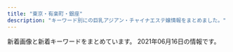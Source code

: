 ```yaml
---
title: "東京・有楽町・銀座"
description: "キーワード別にの巨乳アジアン・チャイナエステ嬢情報をまとめました。"
---
```


新着画像と新着キーワードをまとめています。
2021年06月16日の情報です。

<DmmAffiliateIns />
<KeywordTable
  shops={
    [
    {
        "keywords": {
            "C": 7,
            "E": 1,
            "87": 4,
            "84": 5,
            "86": 7,
            "D": 10,
            "88": 1,
            "82": 1
        },
        "url": "http://prime-relax.work/",
        "station": "\u99ac\u55b0\u753a\u99c51\u756a\u51fa\u53e3",
        "name": "PRIME\u30fb\u30d7\u30e9\u30a4\u30e0",
        "img_links": [
            "http://prime-relax.work/img/st9.jpg",
            "http://prime-relax.work/img/IMG_1709.jpg",
            "http://prime-relax.work/img/bottom-.png",
            "http://prime-relax.work/img/sta13.jpg",
            "http://prime-relax.work/img/sta9.jpg",
            "http://prime-relax.work/sp/img/t-a.jpg",
            "http://prime-relax.work/sp/img/p-8.jpg",
            "http://prime-relax.work/sp/img/pc.jpg",
            "http://prime-relax.work/img/st4.jpg",
            "http://prime-relax.work/img/IMG_1667.jpg",
            "http://prime-relax.work/img/sta14.jpg",
            "http://prime-relax.work/sp/img/pic.jpg",
            "http://prime-relax.work/img/sta8.jpg",
            "http://prime-relax.work/sp/img/info.jpg",
            "http://prime-relax.work/sp/img/sys.jpg",
            "http://prime-relax.work/img/head.jpg",
            "http://prime-relax.work/img/body-.jpg",
            "http://prime-relax.work/img/link10033.jpg",
            "http://prime-relax.work/sp/img/tel.jpg",
            "http://prime-relax.work/img/st5.jpg",
            "http://prime-relax.work/img/st04.jpg",
            "http://prime-relax.work/sp/img/cam.jpg",
            "http://prime-relax.work/sp/img/t-r.jpg",
            "http://prime-relax.work/img/sta11.jpg",
            "http://prime-relax.work/sp/img/botton.jpg",
            "http://prime-relax.work/sp/img/tit.jpg",
            "http://prime-relax.work/sp/img/sta14.jpg",
            "http://prime-relax.work/sp/img/t-t.jpg",
            "http://prime-relax.work/sp/img/sta13.jpg",
            "http://prime-relax.work/sp/img/sta11.jpg",
            "http://prime-relax.work/sp/img/add2.jpg",
            "http://prime-relax.work/sp/img/sta4.jpg",
            "http://prime-relax.work/sp/img/sta8.jpg",
            "http://prime-relax.work/img/IMG_1675.jpg",
            "http://prime-relax.work/img/st14.jpg",
            "http://prime-relax.work/sp/img/p-9.jpg",
            "http://prime-relax.work/img/bottom.png",
            "http://prime-relax.work/img/sta12.jpg",
            "http://prime-relax.work/sp/img/t-o.jpg",
            "http://prime-relax.work/sp/img/add3.jpg",
            "http://prime-relax.work/sp/img/t-s.jpg",
            "http://prime-relax.work/img/sta7.jpg",
            "http://prime-relax.work/img/st8.jpg",
            "http://prime-relax.work/sp/img/p-7.jpg",
            "http://prime-relax.work/sp/img/time.jpg",
            "http://prime-relax.work/sp/img/add.jpg",
            "http://prime-relax.work/img/st013.jpg",
            "http://prime-relax.work/img/st07.jpg",
            "http://prime-relax.work/img/st11.jpg",
            "http://prime-relax.work/img/st13.jpg",
            "http://prime-relax.work/img/mo.png",
            "http://prime-relax.work/img/st7.jpg",
            "http://prime-relax.work/sp/img/sta7.jpg",
            "http://prime-relax.work/img/link20067.jpg",
            "http://prime-relax.work/img/sys.jpg",
            "http://prime-relax.work/sp/img/sta12.jpg",
            "http://prime-relax.work/img/eve.jpg",
            "http://prime-relax.work/img/link-.jpg",
            "http://prime-relax.work/img/st08.jpg",
            "http://prime-relax.work/img/IMG_1699.jpg",
            "http://prime-relax.work/img/link300100.jpg",
            "http://prime-relax.work/img/sta5.jpg",
            "http://prime-relax.work/sp/img/sta9.jpg",
            "http://prime-relax.work/sp/img/sta5.jpg",
            "http://prime-relax.work/img/st12.jpg",
            "http://prime-relax.work/img/st014.jpg",
            "http://prime-relax.work/img/sta4.jpg"
        ]
    },
    {
        "img_links": [
            "http://sweet-massage.work/img/st3.jpg",
            "http://sweet-massage.work/img/mobile-1.png",
            "http://sweet-massage.work/sp/img/tel.jpg",
            "http://sweet-massage.work/img/sta1.jpg",
            "http://sweet-massage.work/img/s8.jpg",
            "http://sweet-massage.work/sp/img/botton.jpg",
            "http://sweet-massage.work/img/st4.jpg",
            "http://sweet-massage.work/img/s3.jpg",
            "http://sweet-massage.work/sp/img/t-r.jpg",
            "http://sweet-massage.work/img/s2.jpg",
            "http://sweet-massage.work/sp/img/t-o.jpg",
            "http://sweet-massage.work/sp/img/st04.jpg",
            "http://sweet-massage.work/img/sta4.jpg",
            "http://sweet-massage.work/sp/img/add2.jpg",
            "http://sweet-massage.work/sp/img/pic.jpg",
            "http://sweet-massage.work/img/st02.jpg",
            "http://sweet-massage.work/sp/img/st5.jpg",
            "http://sweet-massage.work/sp/img/tit.jpg",
            "http://sweet-massage.work/sp/img/t-s.jpg",
            "http://sweet-massage.work/sp/img/st4.jpg",
            "http://sweet-massage.work/sp/img/st2.jpg",
            "http://sweet-massage.work/img/st2.jpg",
            "http://sweet-massage.work/sp/img/add.jpg",
            "http://sweet-massage.work/img/s5.jpg",
            "http://sweet-massage.work/sp/img/s4.jpg",
            "http://sweet-massage.work/img/sta8.jpg",
            "http://sweet-massage.work/sp/img/st08.jpg",
            "http://sweet-massage.work/img/st05.jpg",
            "http://sweet-massage.work/sp/img/time.jpg",
            "http://sweet-massage.work/img/m1.png",
            "http://sweet-massage.work/sp/img/info.jpg",
            "http://sweet-massage.work/sp/img/st005.jpg",
            "http://sweet-massage.work/img/st01.jpg",
            "http://sweet-massage.work/img/st08.jpg",
            "http://sweet-massage.work/sp/img/st03.jpg",
            "http://sweet-massage.work/sp/img/st02.jpg",
            "http://sweet-massage.work/sp/img/st1.jpg",
            "http://sweet-massage.work/img/st1.jpg",
            "http://sweet-massage.work/img/sta2.jpg",
            "http://sweet-massage.work/img/sta3.jpg",
            "http://sweet-massage.work/img/st8.jpg",
            "http://sweet-massage.work/sp/img/sys.jpg",
            "http://sweet-massage.work/sp/img/t-a.jpg",
            "http://sweet-massage.work/img/st005.jpg",
            "http://sweet-massage.work/sp/img/pc.jpg",
            "http://sweet-massage.work/img/st03.jpg",
            "http://sweet-massage.work/img/s1.jpg",
            "http://sweet-massage.work/img/st04.jpg",
            "http://sweet-massage.work/img/sta5.jpg",
            "http://sweet-massage.work/sp/img/s5.jpg",
            "http://sweet-massage.work/sp/img/st8.jpg",
            "http://sweet-massage.work/sp/img/s8.jpg",
            "http://sweet-massage.work/img/s4.jpg",
            "http://sweet-massage.work/sp/img/t-t.jpg",
            "http://sweet-massage.work/img/foot-body.jpg",
            "http://sweet-massage.work/sp/img/s3.jpg",
            "http://sweet-massage.work/sp/img/st3.jpg",
            "http://sweet-massage.work/sp/img/st01.jpg",
            "http://sweet-massage.work/img/st5.jpg",
            "http://sweet-massage.work/sp/img/st05.jpg"
        ],
        "url": "http://sweet-massage.work/",
        "keywords": {
            "85": 6,
            "88": 3,
            "E": 6,
            "C": 6,
            "86": 6,
            "89": 3,
            "D": 6
        },
        "name": "Sweet",
        "station": "\u8305\u5834\u753a\u99c53\u756a\u51fa\u53e3"
    },
    {
        "name": "\u60a0",
        "img_links": [
            "http://koikst.xyz/_src/20886229/_dsf0778_pp.jpg",
            "http://sunflower.jp.net/3.jpg",
            "http://koikst.xyz/_src/20886092/therapist-ito.jpg",
            "http://koikst.xyz/_src/20886303/07958eda583eff2b24876adf03c0a434.jpg",
            "http://koikst.xyz/_src/20886233/906ab10dd05fdcaee1fa99bd6e5779ea.jpg",
            "http://koikst.xyz/_src/20886235/t02200330_0640096013249885015.jpg",
            "http://koikst.xyz/_src/20885836/sign.jpg",
            "http://koikst.xyz/_src/20886148/therapist-ito.jpg",
            "http://koikst.xyz/_src/20886305/therapist-ito.jpg",
            "http://koikst.xyz/_src/20885828/up.png",
            "http://koikst.xyz/_src/20886009/img_2917.jpg",
            "http://koikst.xyz/_src/20886283/img20170527114635169213.png",
            "http://koikst.xyz/_src/20886310/wechatimg405.jpg",
            "http://koikst.xyz/_src/20886300/media-20170919.jpg",
            "http://koikst.xyz/_src/20886287/9c88380aa0315ec9292225a3223d62d9.jpg",
            "http://koikst.xyz/_src/20886060/index_33.png",
            "http://koikst.xyz/_src/20886111/_dsf0778_pp.jpg",
            "http://koikst.xyz/_src/51067433/wechatimg726.jpg",
            "http://koikst.xyz/_src/51067437/wechatimg724.jpg",
            "http://sunflower.jp.net/6.jpg",
            "http://koikst.xyz/_src/20886222/up.png",
            "http://koikst.xyz/_src/20885809/www.cman.png",
            "http://koikst.xyz/_src/20886062/index_35.png",
            "http://sunflower.jp.net/1.jpg",
            "http://koikst.xyz/_src/20886122/up.png",
            "http://koikst.xyz/_src/20886058/sign.png",
            "http://koikst.xyz/_src/20886008/_k3_6019.jpg",
            "http://koikst.xyz/_src/20886308/t02200330_0640096013249885015.jpg",
            "http://koikst.xyz/_src/20886211/07958eda583eff2b24876adf03c0a434.jpg",
            "http://koikst.xyz/_src/20885845/up.png",
            "http://koikst.xyz/_src/51067440/wechatimg723.jpg",
            "http://koikst.xyz/_src/20885997/up.png",
            "http://sunflower.jp.net/2.jpg",
            "http://koikst.xyz/_src/20886006/wechatimg36.jpg",
            "http://koikst.xyz/_src/20886061/index_34.png",
            "http://koikst.xyz/_src/21089124/img20180325193504865361.png",
            "http://koikst.xyz/_src/20886010/img_3017.jpg",
            "http://koikst.xyz/_src/20886064/index_37.png",
            "http://koikst.xyz/_src/20886059/sign.png",
            "http://koikst.xyz/_src/20886103/up.png",
            "http://koikst.xyz/_src/20886231/_dsf0770_pp.jpg",
            "http://sunflower.jp.net/5.jpg",
            "http://koikst.xyz/_src/51067435/wechatimg725.jpg",
            "http://koikst.xyz/_src/20886065/index_38.png",
            "http://koikst.xyz/_src/20886035/up.png",
            "http://koikst.xyz/_src/20885811/up.png",
            "http://koikst.xyz/_src/20886019/up.png",
            "http://koikst.xyz/_src/20991736/t02200330_0640096013249885015.jpg",
            "http://koikst.xyz/_src/20886066/slider2.png",
            "http://koikst.xyz/_src/20886007/_k3_6020.jpg",
            "http://koikst.xyz/_src/20886063/index_36.png",
            "http://koikst.xyz/_src/20886005/wechatimg35.jpg"
        ],
        "url": "http://koikst.xyz/",
        "keywords": {
            "89": 3,
            "E": 3,
            "85": 2,
            "C": 2
        },
        "station": "JR\u6771\u4eac\u99c5\u516b\u91cd\u6d32\u53e3"
    },
    {
        "url": "http://xn--vckg5a5c7c8c1czd.in.net/",
        "station": "\u65b0\u5bcc\u753a\u99c5",
        "keywords": {
            "E": 4,
            "D": 20,
            "86": 24
        },
        "img_links": [
            "http://xn--vckg5a5c7c8c1czd.in.net/images/staff_images/top_small_17.jpg",
            "http://xn--vckg5a5c7c8c1czd.in.net/images/an_1_06.jpg",
            "http://xn--vckg5a5c7c8c1czd.in.net/images/slider/slide1s.jpg",
            "http://xn--vckg5a5c7c8c1czd.in.net/images/staff_images/cg16.jpg",
            "http://xn--vckg5a5c7c8c1czd.in.net/images/an_2_05.jpg",
            "http://xn--vckg5a5c7c8c1czd.in.net/images/slider/slide3s.jpg",
            "http://xn--vckg5a5c7c8c1czd.in.net/images/staff_images/top_small_14.jpg",
            "http://xn--vckg5a5c7c8c1czd.in.net/images/staff_images/top_small_2.jpg",
            "http://xn--vckg5a5c7c8c1czd.in.net/images/staff_images/cg1.jpg",
            "http://xn--vckg5a5c7c8c1czd.in.net/images/an_2_04.jpg",
            "http://xn--vckg5a5c7c8c1czd.in.net/images/an_1_02.jpg",
            "http://xn--vckg5a5c7c8c1czd.in.net/images/slider/slide2s.jpg",
            "http://xn--vckg5a5c7c8c1czd.in.net/images/staff_images/cg5.jpg",
            "http://xn--vckg5a5c7c8c1czd.in.net/images/no.png",
            "http://xn--vckg5a5c7c8c1czd.in.net/images/staff_images/cg17.jpg",
            "http://xn--vckg5a5c7c8c1czd.in.net/images/staff_images/top_small_16.jpg",
            "http://xn--vckg5a5c7c8c1czd.in.net/images/staff_images/top_small_1.jpg",
            "http://xn--vckg5a5c7c8c1czd.in.net/images/index_01.jpg",
            "http://xn--vckg5a5c7c8c1czd.in.net/images/an_2_03.jpg",
            "http://xn--vckg5a5c7c8c1czd.in.net/images/an_2_06.jpg",
            "http://xn--vckg5a5c7c8c1czd.in.net/images/staff_images/top_small_5.jpg",
            "http://xn--vckg5a5c7c8c1czd.in.net/images/QRcode.jpg",
            "http://xn--vckg5a5c7c8c1czd.in.net/images/an_1_04.jpg",
            "http://xn--vckg5a5c7c8c1czd.in.net/images/slider/slide3.jpg",
            "http://xn--vckg5a5c7c8c1czd.in.net/images/an_1_03.jpg",
            "http://xn--vckg5a5c7c8c1czd.in.net/images/slider/slide1.jpg",
            "http://xn--vckg5a5c7c8c1czd.in.net/images/staff_images/cg2.jpg",
            "http://xn--vckg5a5c7c8c1czd.in.net/images/an_1_07.jpg",
            "http://xn--vckg5a5c7c8c1czd.in.net/images/staff_images/cg14.jpg",
            "http://xn--vckg5a5c7c8c1czd.in.net/images/an_2_07.jpg",
            "http://xn--vckg5a5c7c8c1czd.in.net/images/an_2_02.jpg",
            "http://xn--vckg5a5c7c8c1czd.in.net/images/slider/slide2.jpg"
        ],
        "name": "\u7652\u3057\u306e\u6d77"
    },
    {
        "url": "http://www.hitomebore.esjp.info/",
        "img_links": [
            "http://www.hitomebore.esjp.info/files/016.jpg",
            "http://www.hitomebore.esjp.info/files/014.jpg",
            "http://www.hitomebore.esjp.info/files/009.jpg",
            "http://www.hitomebore.esjp.info/images/m3.jpg",
            "http://www.hitomebore.esjp.info/files/007.jpg",
            "http://www.hitomebore.esjp.info/files/002.jpg",
            "http://www.hitomebore.esjp.info/images/m4.jpg",
            "http://www.hitomebore.esjp.info/images/m2.jpg",
            "http://www.hitomebore.esjp.info/images/mainImg2.jpg",
            "http://www.hitomebore.esjp.info/files/011.jpg",
            "http://www.hitomebore.esjp.info/files/012.jpg",
            "http://www.hitomebore.esjp.info/files/015.jpg",
            "http://www.hitomebore.esjp.info/files/013.jpg",
            "http://www.hitomebore.esjp.info/files/008.jpg",
            "http://www.hitomebore.esjp.info/images/m1.jpg",
            "http://www.hitomebore.esjp.info/images/btn2.png",
            "http://www.hitomebore.esjp.info/images/mainImg_sub.jpg",
            "http://www.hitomebore.esjp.info/files/010.jpg"
        ],
        "keywords": {
            "D": 27,
            "85": 6,
            "87": 6,
            "C": 6,
            "88": 3,
            "86": 18
        },
        "station": "\u65b0\u5bcc\u753a\u99c53\u756a\u51fa\u53e3",
        "name": "\u3072\u3068\u3081\u307c\u308c"
    },
    {
        "url": "http://esthe-aroma.com/",
        "name": "Miss.9\uff5e\u30df\u30b9.\u30ad\u30e5\u30a6\uff5e",
        "keywords": {
            "D": 10,
            "C": 2,
            "86": 13,
            "E": 1
        },
        "img_links": [
            "http://esthe-aroma.com/images/cg07.jpg",
            "http://esthe-aroma.com/images/cg06.jpg",
            "http://esthe-aroma.com/images/cg08.jpg",
            "http://esthe-aroma.com/images/cg10.jpg",
            "http://esthe-aroma.com/images/end-info.png",
            "http://esthe-aroma.com/images/cg13.jpg",
            "http://esthe-aroma.com/images/icon_tel.png",
            "http://esthe-aroma.com/images/qrc.jpg",
            "http://esthe-aroma.com/images/mainImg_sub.jpg",
            "http://esthe-aroma.com/images/cg04.jpg",
            "http://esthe-aroma.com/images/cg09.jpg",
            "http://esthe-aroma.com/images/cg05.jpg",
            "http://esthe-aroma.com/images/icon_staff.png",
            "http://esthe-aroma.com/images/photo03.jpg",
            "http://esthe-aroma.com/images/cg02.jpg",
            "http://esthe-aroma.com/images/photo01.jpg",
            "http://esthe-aroma.com/images/cg12.jpg",
            "http://esthe-aroma.com/images/photo02.jpg",
            "http://esthe-aroma.com/images/icon_info.png",
            "http://esthe-aroma.com/images/icon_concept.png",
            "http://esthe-aroma.com/images/cg03.jpg",
            "http://esthe-aroma.com/images/btn2.png",
            "http://esthe-aroma.com/images/icon_top.png",
            "http://esthe-aroma.com/images/cg01.jpg",
            "http://esthe-aroma.com/images/cg11.jpg"
        ],
        "station": "\u99ac\u55b0\u6a2a\u5c71\u99c5A2\u51fa\u53e3"
    },
    {
        "url": "https://angel-love.tyo.cm/",
        "img_links": [
            "https://angel-love.tyo.cm/images/s1.jpg",
            "https://angel-love.tyo.cm/images/s_staff.png",
            "https://angel-love.tyo.cm/images/info.jpg",
            "https://angel-love.tyo.cm/images/s_news.jpg",
            "https://angel-love.tyo.cm/images/top.jpg",
            "https://angel-love.tyo.cm/photos/sites/27/2021/06/2021061603034274.jpg",
            "https://angel-love.tyo.cm/photos/sites/27/2021/06/2021061603025566.jpg",
            "https://angel-love.tyo.cm/photos/sites/27/2021/06/2021061603044938.jpg",
            "https://angel-love.tyo.cm/images/news_bj1.jpg",
            "https://angel-love.tyo.cm/photos/sites/27/2021/06/2021061603031939.jpg",
            "https://angel-love.tyo.cm/images/mobile.jpg",
            "https://angel-love.tyo.cm/photos/sites/27/2021/06/2021061603040833.jpg",
            "https://angel-love.tyo.cm/images/s3.jpg",
            "https://angel-love.tyo.cm/images/news_bj3.jpg"
        ],
        "name": "Angel Love",
        "keywords": {
            "86": 4,
            "E": 4,
            "D": 16,
            "85": 8,
            "87": 4,
            "83": 4
        },
        "station": "\u9280\u5ea7\u99c5A5\u51fa\u53e3"
    },
    {
        "keywords": {
            "D": 24,
            "E": 24,
            "C": 48,
            "90": 47,
            "87": 24,
            "92": 12,
            "83": 48,
            "85": 24
        },
        "name": "LUCKY \uff5e\u30e9\u30c3\u30ad\u30fc\uff5e",
        "url": "http://lucky.geo.jp/",
        "img_links": [
            "http://lucky.geo.jp/2/uploadimg/1610000464.jpeg",
            "http://lucky.geo.jp/2/uploadimg/1565558725.jpg",
            "http://lucky.geo.jp/2/uploadimg/1574764277.jpg",
            "https://LUCKY.pwchp.com/images/vis_theptframe.png",
            "http://lucky.geo.jp/2/uploadimg/1615487001.jpeg",
            "http://lucky.geo.jp/int1.png",
            "http://lucky.geo.jp/2/uploadimg/1619245065.jpeg",
            "http://lucky.geo.jp/2/uploadimg/1593756798.jpg",
            "http://lucky.geo.jp/vis_theptframe.png",
            "http://lucky.geo.jp/2/uploadimg/1596225793.jpg",
            "http://lucky.geo.jp/2/uploadimg/1593756884.jpg",
            "http://lucky.geo.jp/dozdLZQPkhPUwC2.png",
            "http://lucky.geo.jp/2/uploadimg/1597029716.jpg",
            "http://lucky.geo.jp/2/uploadimg/1589888939.jpg",
            "http://lucky.geo.jp/2/uploadimg/1610946975.jpeg",
            "http://lucky.geo.jp/2/uploadimg/1613285139.jpeg"
        ],
        "station": "\u5c0f\u4f1d\u99ac\u753a\u99c51\u756a\u51fa\u53e3"
    },
    {
        "img_links": [],
        "url": "http://s-este.net/",
        "keywords": {},
        "station": "\u65b0\u65e5\u672c\u6a4b\u99c55\u756a\u51fa\u53e3",
        "name": "\u30e9\u30d5\u30a3\u30fc\u30eb"
    },
    {
        "keywords": {
            "C": 9
        },
        "station": "\u516b\u4e01\u5800\u99c5A5\u53e3",
        "url": "http://arm-heal.com/",
        "name": "\u7d05\u8449",
        "img_links": [
            "http://arm-heal.com/staff/yuki/01.jpg",
            "http://arm-heal.com/pic/topimg3.png",
            "http://arm-heal.com/i/files/homeimg.jpg",
            "http://arm-heal.com/staff/aya/01.jpg",
            "http://arm-heal.com/img/ttl_rec.png",
            "http://arm-heal.com/staff/ai/01.jpg",
            "http://arm-heal.com/staff/miki/01.jpg",
            "http://arm-heal.com/pic/head.jpg",
            "http://arm-heal.com/img/ttl_staff.jpg",
            "http://arm-heal.com/img/att.png",
            "http://arm-heal.com/pic/topimg4.png",
            "http://arm-heal.com/staff/mimi/01.jpg",
            "http://arm-heal.com/pic/topimg2.png",
            "http://arm-heal.com/staff/miya/01.jpg",
            "http://arm-heal.com/staff/yuuyuu/01.jpg",
            "http://arm-heal.com/pic/topimg5.png",
            "http://arm-heal.com/img/corona.png",
            "http://arm-heal.com/pic/topimg1.png",
            "http://arm-heal.com/img/ttl_mobile.png"
        ]
    },
    {
        "name": "Dream",
        "img_links": [
            "https://ningyocho-esthe.work/images/dream/staff/ni.jpeg",
            "https://ningyocho-esthe.work/images/dream/common/gallery_10.png",
            "https://ningyocho-esthe.work/images/dream/common/gallery_03.png",
            "https://ningyocho-esthe.work/images/dream/staff/\u3042\u307f.jpg",
            "https://ningyocho-esthe.work/images/dream/staff/3.jpg",
            "https://ningyocho-esthe.work/images/dream/staff/\u5929\u4f7f\u591c\u6708.jpeg",
            "https://ningyocho-esthe.work/images/dream/staff/imgapp_3.jpg",
            "https://ningyocho-esthe.work/images/dream/home/image_02.png",
            "https://ningyocho-esthe.work/images/dream/nvpuai2.jpeg",
            "https://ningyocho-esthe.work/images/dream/staff/1.jpg",
            "https://ningyocho-esthe.work/images/dream/common/gallery_07.png",
            "https://ningyocho-esthe.work/images/dream/common/gallery_04.png",
            "https://ningyocho-esthe.work/images/dream/common/gallery_08.png",
            "https://ningyocho-esthe.work/images/dream/home/teaser.png",
            "https://ningyocho-esthe.work/images/dream/common/credit_01.png",
            "https://ningyocho-esthe.work/images/dream/home/image_03.png",
            "https://ningyocho-esthe.work/images/dream/staff/2.jpg",
            "https://ningyocho-esthe.work/images/dream/common/header_info.png",
            "https://ningyocho-esthe.work/images/dream/common/gallery_01.png",
            "https://ningyocho-esthe.work/images/dream/common/gallery_09.png",
            "https://ningyocho-esthe.work/images/dream/common/header_phone_pc.png",
            "https://ningyocho-esthe.work/images/dream/staff/13.jpg",
            "https://ningyocho-esthe.work/images/dream/common/gallery_02.png",
            "https://ningyocho-esthe.work/images/dream/common/credit_02.png",
            "https://ningyocho-esthe.work/images/dream/common/side_bnr_02.png",
            "https://ningyocho-esthe.work/images/dream/staff/imgapp6.jpg",
            "https://ningyocho-esthe.work/images/dream/common/side_bnr_01.png",
            "https://ningyocho-esthe.work/images/dream/staff/\u30ca\u30ca.jpg",
            "https://ningyocho-esthe.work/images/dream/common/credit_03.png",
            "https://ningyocho-esthe.work/images/dream/common/gallery_06.png",
            "https://ningyocho-esthe.work/images/dream/common/gallery_05.png",
            "https://ningyocho-esthe.work/images/dream/staff/imgapp_1.jpg",
            "https://ningyocho-esthe.work/images/dream/home/image_01.png"
        ],
        "station": "\u4eba\u5f62\u753a\u99c5A1\u51fa\u53e3",
        "keywords": {
            "\u30bb\u30af\u30b7\u30fc": 3,
            "88": 1
        },
        "url": "https://ningyocho-esthe.work/"
    },
    {
        "name": "COCOSIA",
        "keywords": {
            "D": 8,
            "88": 5,
            "87": 2,
            "F": 5,
            "85": 16,
            "E": 2,
            "C": 22
        },
        "url": "http://cocosia-massage.work/",
        "station": "\u4eba\u5f62\u753a\u99c5A1\u51fa\u53e3",
        "img_links": [
            "http://cocosia-massage.work/sp/img/info.jpg",
            "http://cocosia-massage.work/sp/img/t-r.jpg",
            "http://cocosia-massage.work/img/sta4.jpg",
            "http://cocosia-massage.work/img/st6.jpg",
            "http://cocosia-massage.work/img/sta2.jpg",
            "http://cocosia-massage.work/img/fla-1.jpg",
            "http://cocosia-massage.work/sp/img/rec.jpg",
            "http://cocosia-massage.work/img/sta6.jpg",
            "http://cocosia-massage.work/img/r9.jpg",
            "http://cocosia-massage.work/img/fla-2.jpg",
            "http://cocosia-massage.work/img/xmas.png",
            "http://cocosia-massage.work/img/news.jpg",
            "http://cocosia-massage.work/sp/img/t-s.jpg",
            "http://cocosia-massage.work/img/st3.jpg",
            "http://cocosia-massage.work/img/newf.jpg",
            "http://cocosia-massage.work/sp/img/cam3.jpg",
            "http://cocosia-massage.work/sp/img/qr.jpg",
            "http://cocosia-massage.work/sp/img/p-6.jpg",
            "http://cocosia-massage.work/sp/img/cam2.jpg",
            "http://cocosia-massage.work/sp/img/st5.jpg",
            "http://cocosia-massage.work/sp/img/p-5.jpg",
            "http://cocosia-massage.work/img/conc.jpg",
            "http://cocosia-massage.work/sp/img/t-t.jpg",
            "http://cocosia-massage.work/sp/img/t-t2.jpg",
            "http://cocosia-massage.work/sp/img/p-3.jpg",
            "http://cocosia-massage.work/img/st1.jpg",
            "http://cocosia-massage.work/sp/img/cam4.jpg",
            "http://cocosia-massage.work/img/head2.jpg",
            "http://cocosia-massage.work/img/nos.jpg",
            "http://cocosia-massage.work/sp/img/pc.jpg",
            "http://cocosia-massage.work/img/acc.jpg",
            "http://cocosia-massage.work/sp/img/p-4.jpg",
            "http://cocosia-massage.work/sp/img/st6.jpg",
            "http://cocosia-massage.work/img/st5.jpg",
            "http://cocosia-massage.work/sp/img/acc.jpg",
            "http://cocosia-massage.work/sp/img/st4.jpg",
            "http://cocosia-massage.work/img/st4.jpg",
            "http://cocosia-massage.work/sp/img/botton.jpg",
            "http://cocosia-massage.work/img/st2.jpg",
            "http://cocosia-massage.work/sp/img/cam1.jpg",
            "http://cocosia-massage.work/sp/img/st3.jpg",
            "http://cocosia-massage.work/img/cncp.jpg",
            "http://cocosia-massage.work/sp/img/st2.jpg",
            "http://cocosia-massage.work/sp/img/sys.jpg",
            "http://cocosia-massage.work/img/sta5.jpg",
            "http://cocosia-massage.work/img/sta3.jpg",
            "http://cocosia-massage.work/img/sta1.jpg",
            "http://cocosia-massage.work/sp/img/st1.jpg"
        ]
    },
    {
        "img_links": [
            "https://melodyspa.tokyo/images/st/yui.jpg",
            "https://melodyspa.tokyo/images/st/mina2.jpg",
            "https://melodyspa.tokyo/images/topimage/topimage.jpg",
            "https://melodyspa.tokyo/images/st/you.jpg",
            "https://melodyspa.tokyo/images/st/you3.jpg",
            "https://melodyspa.tokyo/images/st/mina.jpg",
            "https://melodyspa.tokyo/images/st/yuna.jpg",
            "https://melodyspa.tokyo/images/st/rara2.jpg",
            "https://melodyspa.tokyo/images/st/yuri.jpg",
            "https://melodyspa.tokyo/images/st/yuna2.jpg",
            "https://melodyspa.tokyo/images/st/miho.jpg",
            "https://melodyspa.tokyo/images/share/pagetop.png",
            "https://melodyspa.tokyo/images/st/yuna1.jpg",
            "https://melodyspa.tokyo/images/st/risa.jpg",
            "https://melodyspa.tokyo/images/st/st_.jpg",
            "https://melodyspa.tokyo/images/st/you2.jpg",
            "https://melodyspa.tokyo/images/st/ringo.jpg"
        ],
        "station": "JR\u65b0\u65e5\u672c\u6a4b\u99c56\u756a\u51fa\u53e3",
        "name": "Melody Spa -\u30e1\u30ed\u30c7\u30a3 \u30b9\u30d1-",
        "keywords": {
            "C": 34,
            "86": 4,
            "F": 2
        },
        "url": "https://melodyspa.tokyo/"
    },
    {
        "station": "\u8305\u5834\u753a\u99c52\u756a\u51fa\u53e3",
        "url": "https://kayabacho-mensesthe.com/",
        "img_links": [
            "https://kayabacho-mensesthe.com/icon/facebook.png",
            "https://kayabacho-mensesthe.com/wp/wp-content/uploads/2020/03/IMG_1740-225x300.jpg",
            "https://kayabacho-mensesthe.com/room/room-l6.jpg",
            "https://kayabacho-mensesthe.com/wp/wp-content/uploads/2019/12/emi.jpg",
            "https://kayabacho-mensesthe.com/room/room-l4.jpg",
            "https://kayabacho-mensesthe.com/staff/yuki-s.jpg",
            "https://kayabacho-mensesthe.com/images/footer-r.png",
            "https://kayabacho-mensesthe.com/room/room-l3.jpg",
            "https://kayabacho-mensesthe.com/images/top3.jpg",
            "https://kayabacho-mensesthe.com/wp/wp-content/uploads/2020/11/urara3.jpg",
            "https://kayabacho-mensesthe.com/wp/wp-content/uploads/2020/10/aki-s1-150x150.jpg",
            "https://kayabacho-mensesthe.com/staff/nao-s1.jpg",
            "https://kayabacho-mensesthe.com/images/main3.jpg",
            "https://kayabacho-mensesthe.com/staff/miyu-s1.jpg",
            "https://kayabacho-mensesthe.com/icon/line.png",
            "https://kayabacho-mensesthe.com/images/footer-l.png",
            "https://kayabacho-mensesthe.com/images/main4.jpg",
            "https://kayabacho-mensesthe.com/wp/wp-content/uploads/2021/01/yuna.jpg",
            "https://kayabacho-mensesthe.com/room/room-l2.jpg",
            "https://kayabacho-mensesthe.com/wp/wp-content/uploads/2019/12/mitsuki.jpg",
            "https://kayabacho-mensesthe.com/wp/wp-content/uploads/2019/09/koko-1.jpg",
            "https://kayabacho-mensesthe.com/wp/wp-content/uploads/2019/12/IMG_8988.jpg",
            "https://kayabacho-mensesthe.com/wp/wp-content/uploads/2021/05/yuki-l.jpg",
            "https://kayabacho-mensesthe.com/images/clear.png",
            "https://kayabacho-mensesthe.com/icon/yelp.png",
            "https://kayabacho-mensesthe.com/wp/wp-content/uploads/2019/11/mitsuki-e1574244365134.jpg",
            "https://kayabacho-mensesthe.com/wp/wp-content/uploads/2021/05/yuki-s-150x150.jpg",
            "https://kayabacho-mensesthe.com/images/top2.jpg",
            "https://kayabacho-mensesthe.com/staff/ayaka-s1.jpg",
            "https://kayabacho-mensesthe.com/staff/mitsuki-s1.jpg",
            "https://kayabacho-mensesthe.com/icon/twitter.png",
            "https://kayabacho-mensesthe.com/room/room-l8.jpg",
            "https://kayabacho-mensesthe.com/images/main1.jpg",
            "https://kayabacho-mensesthe.com/wp/wp-content/uploads/2019/12/misaki.jpg",
            "https://kayabacho-mensesthe.com/room/room-l5.jpg",
            "https://kayabacho-mensesthe.com/room/room-l1.jpg",
            "https://kayabacho-mensesthe.com/wp/wp-content/uploads/2020/02/miyu.jpg",
            "https://kayabacho-mensesthe.com/images/flower.png",
            "https://kayabacho-mensesthe.com/images/mensesthe.jpg",
            "https://kayabacho-mensesthe.com/staff/rin-s1.jpg",
            "https://kayabacho-mensesthe.com/staff/yuna-s1.jpg",
            "https://kayabacho-mensesthe.com/wp/wp-content/uploads/2020/08/ayaka-1.jpg",
            "https://kayabacho-mensesthe.com/staff/misaki-s1.jpg",
            "https://kayabacho-mensesthe.com/room/room-l7.jpg",
            "https://kayabacho-mensesthe.com/staff/emi-s1.jpg",
            "https://kayabacho-mensesthe.com/images/main2.jpg",
            "https://kayabacho-mensesthe.com/link/mens-esthe.png",
            "https://kayabacho-mensesthe.com/images/top1.jpg",
            "https://kayabacho-mensesthe.com/staff/urara-s1.jpg",
            "https://kayabacho-mensesthe.com/wp/wp-content/uploads/2020/08/ayaka-1-200x300.jpg"
        ],
        "keywords": {
            "D": 13,
            "E": 1,
            "C": 8
        },
        "name": "Spa Ananda"
    },
    {
        "station": "\u6771\u9280\u5ea7\u99c5A7\u51fa\u53e3",
        "url": "https://est-tiara.info/",
        "name": "Tiara-\u30c6\u30a4\u30a2\u30e9-",
        "keywords": {
            "89": 1,
            "87": 1,
            "C": 1,
            "E": 1,
            "D": 4
        },
        "img_links": [
            "https://est-tiara.info/staffPhoto/s20201016083828.jpg",
            "https://est-tiara.info/images/gallery/r5.jpg",
            "https://est-tiara.info/staffPhoto/s20210304095845.jpg",
            "https://est-tiara.info/images/mobile.png",
            "https://est-tiara.info/images/gallery/r3.jpg",
            "https://est-tiara.info/images/gallery/r7.jpg",
            "https://est-tiara.info/staffPhoto/b20201016083614.jpg",
            "https://est-tiara.info/staffPhoto/s20210304100038.jpg",
            "https://est-tiara.info/images/returnBtn.png",
            "https://est-tiara.info/images/gallery/r2.jpg",
            "https://est-tiara.info/staffPhoto/b20210304095739.jpg",
            "https://est-tiara.info/staffPhoto/b20210304100038.jpg",
            "https://est-tiara.info/images/gallery/r4.jpg",
            "https://est-tiara.info/staffPhoto/s20201016083614.jpg",
            "https://est-tiara.info/images/gallery/r8.jpg",
            "https://est-tiara.info/uploadfiles/Image/campaignEstTiaraInfo.jpg",
            "https://est-tiara.info/staffPhoto/s20210304095739.jpg",
            "https://est-tiara.info/staffPhoto/b20210304095845.jpg",
            "https://est-tiara.info/staffPhoto/s20210304095623.jpg",
            "https://est-tiara.info/js/sliderLine/slide_prev.png",
            "https://est-tiara.info/images/gallery/r6.jpg",
            "https://est-tiara.info/staffPhoto/b20210304095623.jpg",
            "https://est-tiara.info/staffPhoto/b20210304100121.jpg",
            "https://est-tiara.info/js/sliderLine/slide_next.png",
            "https://est-tiara.info/staffPhoto/b20201016083828.jpg",
            "https://est-tiara.info/staffPhoto/s20210304100121.jpg",
            "https://est-tiara.info/images/gallery/r1.jpg"
        ]
    },
    {
        "name": "Evergrace-\u30a8\u30d0\u30fc\u30b0\u30ec\u30fc\u30b9-",
        "img_links": [
            "http://tokyo-relaxtime.asia/img/cast/miki-03.jpg",
            "http://tokyo-relaxtime.asia/img/slick/st-5.jpg",
            "http://tokyo-relaxtime.asia/img/cast/alice-02.jpg",
            "http://tokyo-relaxtime.asia/img/cast/momo-03.jpg",
            "http://tokyo-relaxtime.asia/img/cast/ai-04.jpg",
            "http://tokyo-relaxtime.asia/img/cast/yuka-02.jpg",
            "http://tokyo-relaxtime.asia/img/cast/ai-02.jpg",
            "http://tokyo-relaxtime.asia/img/cast/miki-04.jpg",
            "http://tokyo-relaxtime.asia/img/cast/alice-04.jpg",
            "http://tokyo-relaxtime.asia/img/cast/ai-01.jpg",
            "http://tokyo-relaxtime.asia/img/cast/yuka-03.jpg",
            "http://tokyo-relaxtime.asia/img/cast/alice-01.jpg",
            "http://tokyo-relaxtime.asia/img/cast/miki-01.jpg",
            "http://tokyo-relaxtime.asia/img/slick/st-4.jpg",
            "http://tokyo-relaxtime.asia/img/interior/lobby-1.jpg",
            "http://tokyo-relaxtime.asia/img/cast/momo-01.jpg",
            "http://tokyo-relaxtime.asia/img/tw_mark.png",
            "http://tokyo-relaxtime.asia/img/cast/yuka-01.jpg",
            "http://tokyo-relaxtime.asia/img/slick/st-1.jpg",
            "http://tokyo-relaxtime.asia/img/cast/ai-03.jpg",
            "http://tokyo-relaxtime.asia/img/cast/miki-02.jpg",
            "http://tokyo-relaxtime.asia/img/interior/corridor-1.jpg",
            "http://tokyo-relaxtime.asia/img/cast/alice-03.jpg",
            "http://tokyo-relaxtime.asia/img/slick/st-3.jpg",
            "http://tokyo-relaxtime.asia/img/cast/momo-04.jpg",
            "http://tokyo-relaxtime.asia/img/slick/st-6.jpg",
            "http://tokyo-relaxtime.asia/img/cast/yuka-04.jpg",
            "http://tokyo-relaxtime.asia/img/cast/momo-02.jpg"
        ],
        "keywords": {},
        "url": "http://tokyo-relaxtime.asia/",
        "station": "\u6771\u65e5\u672c\u6a4b\u99c5A2\u51fa\u53e3"
    },
    {
        "img_links": [],
        "url": "https://aroma.tyo.cm/",
        "station": "\u8305\u5834\u753a\u99c510\u756a\u51fa\u53e3",
        "name": "\u6975\u4e0a\u30e1\u30f3\u30ba\u30a2\u30ed\u30de\u65e5\u672c\u6a4b",
        "keywords": {}
    },
    {
        "keywords": {
            "86": 16,
            "87": 4,
            "85": 2
        },
        "name": "Lotus\uff5e\u30ed\u30fc\u30bf\u30b9\uff5e",
        "img_links": [
            "http://missyou-esthe.com/img/cg02.jpg",
            "http://missyou-esthe.com/img/f.jpg",
            "http://missyou-esthe.com/img/tt15.jpg",
            "http://missyou-esthe.com/img/eve.jpg",
            "http://missyou-esthe.com/img/cg09.jpg",
            "http://missyou-esthe.com/img/tt17.jpg",
            "http://missyou-esthe.com/img/lin.jpg",
            "http://missyou-esthe.com/img/tt11.jpg",
            "http://missyou-esthe.com/img/cg091.jpg",
            "http://missyou-esthe.com/img/tt12.jpg",
            "http://missyou-esthe.com/img/cg05.jpg",
            "http://missyou-esthe.com/img/tt13.jpg",
            "http://missyou-esthe.com/img/tt16.jpg",
            "http://missyou-esthe.com/img/cg04.jpg",
            "http://missyou-esthe.com/img/cg01.jpg",
            "http://missyou-esthe.com/img/cg08.jpg",
            "http://missyou-esthe.com/img/cg13.jpg",
            "http://missyou-esthe.com/img/t2.jpg",
            "http://missyou-esthe.com/img/cg11.jpg",
            "http://missyou-esthe.com/img/tt14.jpg",
            "http://missyou-esthe.com/img/t1.jpg",
            "http://missyou-esthe.com/img/tt20.jpg",
            "http://missyou-esthe.com/img/mr1.jpg",
            "http://missyou-esthe.com/img/tt1.jpg",
            "http://missyou-esthe.com/img/cg03.jpg",
            "http://missyou-esthe.com/img/tt2.jpg",
            "http://missyou-esthe.com/img/tt18.jpg",
            "http://missyou-esthe.com/img/cg06.jpg",
            "http://missyou-esthe.com/img/t3.jpg",
            "http://missyou-esthe.com/img/tt4.jpg",
            "http://missyou-esthe.com/img/tt21.jpg",
            "http://missyou-esthe.com/img/cg10.jpg",
            "http://missyou-esthe.com/img/f1.jpg",
            "http://missyou-esthe.com/img/cg07.jpg",
            "http://missyou-esthe.com/img/no.png",
            "http://missyou-esthe.com/img/tt19.jpg",
            "http://missyou-esthe.com/img/cg14.jpg"
        ],
        "station": "\u65b0\u5bcc\u753a\u99c53\u756a\u51fa\u53e3",
        "url": "http://missyou-esthe.com/"
    },
    {
        "name": "\u3086\u3089\u308a\u9999",
        "station": "\u6c34\u5929\u5bae\u524d\u99c58\u756a\u51fa\u53e3",
        "keywords": {
            "D": 6,
            "C": 14,
            "85": 10,
            "86": 4,
            "88": 6
        },
        "img_links": [
            "http://yurarika.work/staff/mirai.jpg",
            "http://yurarika.work/staff/rara.jpg",
            "http://yurarika.work/staff/mika1.jpg",
            "http://yurarika.work/staff/rara2.jpg",
            "http://yurarika.work/staff/mirai2.jpg",
            "http://yurarika.work/staff/mirai1.jpg",
            "http://yurarika.work/staff/aya.jpg",
            "http://yurarika.work/staff/aya1.jpg",
            "http://yurarika.work/staff/aya2.jpg",
            "http://yurarika.work/img/all/loader.png",
            "http://yurarika.work/staff/rara1.jpg",
            "http://yurarika.work/staff/mika2.jpg",
            "http://yurarika.work/staff/mika.jpg"
        ],
        "url": "http://yurarika.work/"
    },
    {
        "name": "\u30a2\u30ed\u30de\u30a2\u30ea\u30a2",
        "img_links": [
            "http://e-berry.work/images/head.jpg",
            "http://e-berry.work/sp/img/hikari1.jpg",
            "http://e-berry.work/staff/haruka.jpg",
            "http://e-berry.work/staff/natumi.jpg",
            "http://e-berry.work/sp/images/tel.png",
            "http://e-berry.work/sp/img/moka1.jpg",
            "http://e-berry.work/sp/img/natumi1.jpg",
            "http://e-berry.work/sp/images/9.jpg",
            "http://e-berry.work/sp/images/interior_t.png",
            "http://e-berry.work/sp/images/news.png",
            "http://e-berry.work/sp/images/b1.jpg",
            "http://e-berry.work/sp/images/10.jpg",
            "http://e-berry.work/sp/staff/natumi.jpg",
            "http://e-berry.work/sp/images/concept.jpg",
            "http://e-berry.work/staff/aya.jpg",
            "http://e-berry.work/images/b1.jpg",
            "http://e-berry.work/sp/staff/ai.jpg",
            "http://e-berry.work/sp/staff/nene.jpg",
            "http://e-berry.work/sp/staff/rina.jpg",
            "http://e-berry.work/images/newsb.png",
            "http://e-berry.work/sp/img/ayumi1.jpg",
            "http://e-berry.work/sp/staff/haruka.jpg",
            "http://e-berry.work/sp/images/sys2.png",
            "http://e-berry.work/img/rina1.jpg",
            "http://e-berry.work/staff/yoko.jpg",
            "http://e-berry.work/sp/img/aya1.jpg",
            "http://e-berry.work/sp/images/head.jpg",
            "http://e-berry.work/sp/images/topgirl.png",
            "http://e-berry.work/images/ac1.jpg",
            "http://e-berry.work/images/sys2.jpg",
            "http://e-berry.work/sp/staff/aya.jpg",
            "http://e-berry.work/img/yoko1.jpg",
            "http://e-berry.work/images/newface.jpg",
            "http://e-berry.work/staff/ai.jpg",
            "http://e-berry.work/sp/staff/moka.jpg",
            "http://e-berry.work/sp/images/newsb.png",
            "http://e-berry.work/sp/images/rec1.jpg",
            "http://e-berry.work/sp/images/staff_t.png",
            "http://e-berry.work/images/interior_t.jpg",
            "http://e-berry.work/staff/rina.jpg",
            "http://e-berry.work/img/aya1.jpg",
            "http://e-berry.work/sp/images/int2.png",
            "http://e-berry.work/staff/hikari.jpg",
            "http://e-berry.work/staff/moka.jpg",
            "http://e-berry.work/sp/images/sys1.png",
            "http://e-berry.work/img/moka1.jpg",
            "http://e-berry.work/sp/img/yoko1.jpg",
            "http://e-berry.work/sp/img/rina1.jpg",
            "http://e-berry.work/sp/img/haruka1.jpg",
            "http://e-berry.work/sp/staff/ayumi.jpg",
            "http://e-berry.work/img/haruka1.jpg",
            "http://e-berry.work/sp/images/ac1.jpg",
            "http://e-berry.work/sp/images/newface.png",
            "http://e-berry.work/sp/images/footer.jpg",
            "http://e-berry.work/images/news_t.jpg",
            "http://e-berry.work/images/rec2.jpg",
            "http://e-berry.work/images/9.jpg",
            "http://e-berry.work/img/ai1.jpg",
            "http://e-berry.work/images/rec1.jpg",
            "http://e-berry.work/images/sys3.jpg",
            "http://e-berry.work/img/natumi1.jpg",
            "http://e-berry.work/images/b2.jpg",
            "http://e-berry.work/images/int1.jpg",
            "http://e-berry.work/sp/img/nene1.jpg",
            "http://e-berry.work/images/tgirl.jpg",
            "http://e-berry.work/images/10.jpg",
            "http://e-berry.work/images/staff_t.jpg",
            "http://e-berry.work/img/hikari1.jpg",
            "http://e-berry.work/images/sm.jpg",
            "http://e-berry.work/sp/images/b2.jpg",
            "http://e-berry.work/images/concept.jpg",
            "http://e-berry.work/img/nene1.jpg",
            "http://e-berry.work/images/sys1.jpg",
            "http://e-berry.work/img/ayumi1.jpg",
            "http://e-berry.work/sp/images/sys3.png",
            "http://e-berry.work/sp/img/ai1.jpg",
            "http://e-berry.work/sp/staff/yoko.jpg",
            "http://e-berry.work/images/int2.jpg",
            "http://e-berry.work/sp/images/int1.png",
            "http://e-berry.work/staff/ayumi.jpg",
            "http://e-berry.work/sp/staff/hikari.jpg",
            "http://e-berry.work/staff/nene.jpg",
            "http://e-berry.work/sp/images/rec2.png"
        ],
        "url": "http://e-berry.work/index.html",
        "keywords": {},
        "station": "\u6c34\u5929\u5bae\u524d\u99c56\u756a\u51fa\u53e3"
    },
    {
        "name": "\u6843\u82b1\u6c34*\u3068\u3046\u304b\u3059\u3044",
        "img_links": [],
        "station": "\u6771\u9280\u5ea7\u99c55\u756a\u51fa\u53e3",
        "url": "http://toukasui.jpn.mn/",
        "keywords": {}
    },
    {
        "name": "Angela",
        "img_links": [
            "http://www.kayabatyo-massage.work/images/trigger.jpg",
            "http://www.kayabatyo-massage.work/images/head_therapist.jpg",
            "http://www.kayabatyo-massage.work/images/recruit/message_03.png",
            "http://www.kayabatyo-massage.work/images/mainvisual_01.jpg",
            "http://www.kayabatyo-massage.work/images/recruit/point_04.png",
            "http://www.kayabatyo-massage.work/images/icon_ranking_02.png",
            "http://www.kayabatyo-massage.work/images/recruit/nagare_02.jpg",
            "http://www.kayabatyo-massage.work/staff/kaoru.jpg",
            "http://www.kayabatyo-massage.work/images/mainvisual_02.jpg",
            "http://www.kayabatyo-massage.work/images/recruit/nagare_01.jpg",
            "http://www.kayabatyo-massage.work/images/icon_new.png",
            "http://www.kayabatyo-massage.work/images/recruit/point_08.png",
            "http://www.kayabatyo-massage.work/images/recruit/point_07.png",
            "http://www.kayabatyo-massage.work/images/recruit/nagare_03.jpg",
            "http://www.kayabatyo-massage.work/images/mainvisual_01_s.jpg",
            "http://www.kayabatyo-massage.work/images/recruit/point_06.png",
            "http://www.kayabatyo-massage.work/images/recruit/nagare_06.png",
            "http://www.kayabatyo-massage.work/images/sw_home.png",
            "http://www.kayabatyo-massage.work/images/recruit/point_09.png",
            "http://www.kayabatyo-massage.work/staff/hinata.jpg",
            "http://www.kayabatyo-massage.work/images/icon_ranking_01.png",
            "http://www.kayabatyo-massage.work/images/recruit/req_03.jpg",
            "http://www.kayabatyo-massage.work/images/recruit/sp_mainvisual.jpg",
            "http://www.kayabatyo-massage.work/images/head_interior.jpg",
            "http://www.kayabatyo-massage.work/images/recruit/nagare_05.png",
            "http://www.kayabatyo-massage.work/staff/nanami.jpg",
            "http://www.kayabatyo-massage.work/images/recruit/point_05.png",
            "http://www.kayabatyo-massage.work/images/no_image.jpg",
            "http://www.kayabatyo-massage.work/images/sw_tel.png",
            "http://www.kayabatyo-massage.work/images/recruit/nagare_07.png",
            "http://www.kayabatyo-massage.work/images/recruit/point_03.png",
            "http://www.kayabatyo-massage.work/images/icon_ranking_03.png",
            "http://www.kayabatyo-massage.work/images/mainvisual_02_s.jpg"
        ],
        "url": "http://www.kayabatyo-massage.work/",
        "keywords": {},
        "station": "\u8305\u5834\u753a\u99c511\u756a\u51fa\u53e3"
    },
    {
        "keywords": {},
        "name": "\u5922\u306e\u90f7",
        "station": "\u4eba\u5f62\u753a\u99c5A6",
        "url": "http://yume-sato.blue/",
        "img_links": [
            "http://yume-sato.blue/uploads//sites/18/2020/09/g1-150x150.jpg",
            "http://yume-sato.blue/uploads//sites/18/2020/09/g6-150x150.jpg",
            "http://yume-sato.blue/uploads//sites/18/2021/04/1-225x300.jpg",
            "http://yume-sato.blue/uploads//sites/18/2020/09/g1.jpg",
            "http://yume-sato.blue/uploads//sites/18/2020/12/gg-150x150.jpg",
            "http://yume-sato.blue/uploads//sites/18/2020/09/g2.jpg",
            "http://yume-sato.blue/uploads//sites/18/2020/09/top1-1.jpg",
            "http://yume-sato.blue/uploads//sites/18/2021/05/g3-150x150.jpg",
            "http://yume-sato.blue/uploads//sites/18/2020/09/mobile-1.jpg",
            "http://yume-sato.blue/uploads//sites/18/2020/09/g4-150x150.jpg",
            "http://yume-sato.blue/uploads//sites/18/2020/12/gg.jpg",
            "http://yume-sato.blue/uploads//sites/18/2020/09/s_staff.png",
            "http://yume-sato.blue/uploads//sites/18/2020/09/g5.jpg",
            "http://yume-sato.blue/uploads//sites/18/2020/09/g6.jpg",
            "http://yume-sato.blue/uploads//sites/18/2020/09/news.jpg",
            "http://yume-sato.blue/uploads//sites/18/2021/05/g3.jpg",
            "http://yume-sato.blue/uploads//sites/18/2020/09/g2-150x150.jpg",
            "http://yume-sato.blue/uploads//sites/18/2020/09/g4.jpg",
            "http://yume-sato.blue/uploads//sites/18/2021/06/g3.jpg",
            "http://yume-sato.blue/uploads//sites/18/2021/06/g3-150x150.jpg",
            "http://yume-sato.blue/uploads//sites/18/2021/04/1.jpg",
            "http://yume-sato.blue/uploads//sites/18/2020/09/g5-150x150.jpg",
            "http://yume-sato.blue/uploads//sites/18/2020/09/top.jpg",
            "http://yume-sato.blue/uploads//sites/18/2020/09/pick.jpg",
            "http://yume-sato.blue/uploads//sites/18/2020/10/g2.jpg"
        ]
    },
    {
        "url": "http://www.comodo.relaxjp.info/",
        "name": "COMODO -\u30b3\u30e2\u30c9-",
        "keywords": {
            "E": 1,
            "90": 1,
            "C": 1,
            "85": 2,
            "D": 9,
            "87": 8,
            "88": 1
        },
        "img_links": [
            "http://www.comodo.relaxjp.info/files/013-02.jpg",
            "http://www.comodo.relaxjp.info/files/010-02.jpg",
            "http://www.comodo.relaxjp.info/images/s_news.jpg",
            "http://www.comodo.relaxjp.info/files/015-03.jpg",
            "http://www.comodo.relaxjp.info/files/016-03.jpg",
            "http://www.comodo.relaxjp.info/files/002.jpg",
            "http://www.comodo.relaxjp.info/files/016.jpg",
            "http://www.comodo.relaxjp.info/files/001-02.jpg",
            "http://www.comodo.relaxjp.info/files/015.jpg",
            "http://www.comodo.relaxjp.info/files/003.jpg",
            "http://www.comodo.relaxjp.info/files/002-03.jpg",
            "http://www.comodo.relaxjp.info/files/010-03.jpg",
            "http://www.comodo.relaxjp.info/files/003-03.jpg",
            "http://www.comodo.relaxjp.info/files/007-02.jpg",
            "http://www.comodo.relaxjp.info/files/015-02.jpg",
            "http://www.comodo.relaxjp.info/files/005-02.jpg",
            "http://www.comodo.relaxjp.info/files/010.jpg",
            "http://www.comodo.relaxjp.info/files/014.jpg",
            "http://www.comodo.relaxjp.info/files/001-03.jpg",
            "http://www.comodo.relaxjp.info/files/013-03.jpg",
            "http://www.comodo.relaxjp.info/files/005-03.jpg",
            "http://www.comodo.relaxjp.info/images/bj3.jpg",
            "http://www.comodo.relaxjp.info/files/011.jpg",
            "http://www.comodo.relaxjp.info/images/s_link.jpg",
            "http://www.comodo.relaxjp.info/files/012-03.jpg",
            "http://www.comodo.relaxjp.info/images/top.png",
            "http://www.comodo.relaxjp.info/images/hua.jpg",
            "http://www.comodo.relaxjp.info/files/012-02.jpg",
            "http://www.comodo.relaxjp.info/files/011-02.jpg",
            "http://www.comodo.relaxjp.info/files/001.jpg",
            "http://www.comodo.relaxjp.info/files/003-02.jpg",
            "http://www.comodo.relaxjp.info/files/014-02.jpg",
            "http://www.comodo.relaxjp.info/images/s_staff.jpg",
            "http://www.comodo.relaxjp.info/files/014-03.jpg",
            "http://www.comodo.relaxjp.info/files/013.jpg",
            "http://www.comodo.relaxjp.info/images/s_info.jpg",
            "http://www.comodo.relaxjp.info/files/002-02.jpg",
            "http://www.comodo.relaxjp.info/files/016-02.jpg",
            "http://www.comodo.relaxjp.info/files/011-03.jpg",
            "http://www.comodo.relaxjp.info/files/007.jpg",
            "http://www.comodo.relaxjp.info/images/bj1.jpg",
            "http://www.comodo.relaxjp.info/files/007-03.jpg",
            "http://www.comodo.relaxjp.info/files/012.jpg",
            "http://www.comodo.relaxjp.info/files/005.jpg"
        ],
        "station": "\u99ac\u55b0\u6a2a\u5c71\u99c5A2\u51fa\u53e3"
    },
    {
        "url": "http://luna-shine.info/",
        "img_links": [
            "http://luna-shine.info/uploads/lunashine/2019/12/e5beaee4bfa1e59bbee78987_20191207154634.jpg",
            "http://luna-shine.info/uploads/lunashine/2013/01/room-8.jpg",
            "http://luna-shine.info/uploads/lunashine/images/rq03.jpg",
            "http://luna-shine.info/uploads/lunashine/images/picup.png",
            "http://luna-shine.info/uploads/lunashine/2012/12/mobile.jpg",
            "http://luna-shine.info/uploads/lunashine/2015/12/qqe59bbee7898720151214133747.jpg",
            "http://luna-shine.info/uploads/lunashine/2013/10/e38182e38286e381bf3_e589afe69cac.jpg",
            "http://luna-shine.info/uploads/lunashine/2015/01/2_e589afe69cac.jpg",
            "http://luna-shine.info/uploads/lunashine/2013/10/e381bfe3818d2_e589afe69cac.jpg",
            "http://luna-shine.info/uploads/lunashine/2014/05/22.jpg",
            "http://luna-shine.info/uploads/lunashine/2016/12/img_4240.jpg",
            "http://luna-shine.info/uploads/lunashine/2015/03/11111.jpg",
            "http://luna-shine.info/uploads/lunashine/2015/04/1111_e589afe69cac1.jpg",
            "http://luna-shine.info/uploads/lunashine/images/new_tit.jpg",
            "http://luna-shine.info/uploads/lunashine/2013/01/room-6.jpg",
            "http://luna-shine.info/uploads/lunashine/2016/11/31.jpg",
            "http://luna-shine.info/uploads/lunashine/2013/01/room-2.jpg",
            "http://luna-shine.info/uploads/lunashine/images/rq01.jpg",
            "http://luna-shine.info/uploads/lunashine/2017/03/saki.jpg",
            "http://luna-shine.info/uploads/lunashine/2019/04/e5beaee4bfa1e59bbee78987_201903161627475.jpg",
            "http://luna-shine.info/uploads/lunashine/2015/01/11.jpg",
            "http://luna-shine.info/uploads/lunashine/2014/06/9c1b42356edc1bb51d040e0a1783fa97.png",
            "http://luna-shine.info/uploads/lunashine/2019/01/e5beaee4bfa1e59bbee78987_20190124144601.jpg",
            "http://luna-shine.info/uploads/lunashine/2012/12/topview1.jpg",
            "http://luna-shine.info/uploads/lunashine/2013/01/room-9.jpg",
            "http://luna-shine.info/uploads/lunashine/2013/01/room-5.jpg",
            "http://luna-shine.info/uploads/lunashine/2013/01/img_0370_e589afe69cac-276x368.jpg",
            "http://luna-shine.info/uploads/lunashine/2015/03/8dbe4d07b4f1258c30f14b30e60c1466.png",
            "http://luna-shine.info/uploads/lunashine/2014/06/image-14.jpeg",
            "http://luna-shine.info/uploads/lunashine/2013/03/img_0522_e589afe69cac-1000x1333.jpg",
            "http://luna-shine.info/uploads/lunashine/2012/12/topview4.jpg",
            "http://luna-shine.info/uploads/lunashine/2019/03/e5beaee4bfa1e59bbee78987_201903141535171.jpg",
            "http://luna-shine.info/uploads/lunashine/2015/01/0.jpg",
            "http://luna-shine.info/uploads/lunashine/2013/11/e381afe3828be3818befbc92-1000x1333.jpg",
            "http://luna-shine.info/uploads/lunashine/2013/01/qiu-1.jpg",
            "http://luna-shine.info/uploads/lunashine/2013/01/room-3.jpg",
            "http://luna-shine.info/uploads/lunashine/2015/04/1111_e589afe69cac.jpg",
            "http://luna-shine.info/uploads/lunashine/2013/10/e381bfe38286e3818d-5_e589afe69cac.jpg",
            "http://luna-shine.info/uploads/lunashine/2019/07/qqe59bbee78987201504181707251.jpg",
            "http://luna-shine.info/uploads/lunashine/2020/01/e5beaee4bfa1e59bbee78987_20190517131309.jpg",
            "http://luna-shine.info/uploads/lunashine/2014/05/naomi1-276x3583.jpg",
            "http://luna-shine.info/uploads/lunashine/2019/04/e5beaee4bfa1e59bbee78987_201903161627478.jpg",
            "http://luna-shine.info/uploads/lunashine/images/no-photo.jpg",
            "http://luna-shine.info/uploads/lunashine/2012/12/topview0.jpg",
            "http://luna-shine.info/uploads/lunashine/2013/11/e381afe3828be3818b-1000x1333.jpg",
            "http://luna-shine.info/uploads/lunashine/images/new_d.jpg",
            "http://luna-shine.info/uploads/lunashine/2017/04/22221.jpg",
            "http://luna-shine.info/uploads/lunashine/2014/06/image-15.jpeg",
            "http://luna-shine.info/uploads/lunashine/2019/12/e5beaee4bfa1e59bbee78987_201912071546181.jpg",
            "http://luna-shine.info/uploads/lunashine/2012/12/mailmaka.jpg",
            "http://luna-shine.info/uploads/lunashine/2015/03/171f728230a16701d87b9e61ba70edf8.png",
            "http://luna-shine.info/uploads/lunashine/2013/10/4_e589afe69cac.jpg",
            "http://luna-shine.info/uploads/lunashine/2019/05/e5beaee4bfa1e59bbee78987_201905171313091.jpg",
            "http://luna-shine.info/uploads/lunashine/2013/01/room-7.jpg",
            "http://luna-shine.info/uploads/lunashine/2013/05/p1020464_e589afe69cac.jpg",
            "http://luna-shine.info/uploads/lunashine/2015/09/1-12041z120344c1_e589afe69cac_e589afe69cac.jpg",
            "http://luna-shine.info/uploads/lunashine/2013/01/room-1.jpg",
            "http://luna-shine.info/uploads/lunashine/2013/01/room-10.jpg",
            "http://luna-shine.info/uploads/lunashine/2012/12/topview3.jpg",
            "http://luna-shine.info/uploads/lunashine/2018/05/2.jpg",
            "http://luna-shine.info/uploads/lunashine/2019/04/bottom.jpg",
            "http://luna-shine.info/uploads/lunashine/2015/06/image1-266x4001.jpg",
            "http://luna-shine.info/uploads/lunashine/2019/04/flash1.jpg",
            "http://luna-shine.info/uploads/lunashine/2014/04/image_e589afe69cac.png",
            "http://luna-shine.info/uploads/lunashine/2019/04/tel.jpg",
            "http://luna-shine.info/uploads/lunashine/2019/04/e5beaee4bfa1e59bbee78987_2019031616274791.jpg",
            "http://luna-shine.info/uploads/lunashine/2013/10/e381bfe382841_e589afe69cac.jpg",
            "http://luna-shine.info/uploads/lunashine/2013/01/room-11.jpg",
            "http://luna-shine.info/uploads/lunashine/2019/03/e5beaee4bfa1e59bbee78987_201903161627476.jpg",
            "http://luna-shine.info/uploads/lunashine/2014/05/naomi1-276x3584.jpg",
            "http://luna-shine.info/uploads/lunashine/2017/03/saki1.jpg",
            "http://luna-shine.info/uploads/lunashine/2019/05/e5beaee4bfa1e59bbee78987_20190517131309.jpg",
            "http://luna-shine.info/uploads/lunashine/2013/01/img_0427_e589afe69cac-276x368.jpg"
        ],
        "station": "\u5c0f\u4f1d\u99ac\u753a\u99c53\u756a\u51fa\u53e3",
        "name": "\u30eb\u30ca\u30b7\u30e3\u30a4\u30f3",
        "keywords": {
            "81": 3,
            "G": 6,
            "82": 3,
            "\u80f8": 2,
            "85": 6,
            "84": 3,
            "87": 12,
            "89": 21,
            "\u30bb\u30af\u30b7\u30fc": 1,
            "E": 13,
            "D": 30,
            "88": 21,
            "F": 6,
            "86": 6,
            "C": 12
        }
    },
    {
        "name": "\u685c\uff5e\u3055\u304f\u3089\uff5e",
        "keywords": {
            "87": 2,
            "D": 5,
            "C": 3,
            "89": 4
        },
        "url": "http://sakura.relaxnabi.com/",
        "img_links": [
            "http://sakura.relaxnabi.com/css/nav/nav-002.png",
            "http://sakura.relaxnabi.com/css/cam00001.png",
            "http://sakura.relaxnabi.com/css/staff/staff005.jpg",
            "http://sakura.relaxnabi.com/css/tel03.png",
            "http://sakura.relaxnabi.com/css/staff/staff18.jpg",
            "http://sakura.relaxnabi.com/css/staff/staff003.jpg",
            "http://sakura.relaxnabi.com/css/staff/staff001.jpg",
            "http://sakura.relaxnabi.com/css/staff/staff004.jpg",
            "http://sakura.relaxnabi.com/css/nav/nav-003.png",
            "http://sakura.relaxnabi.com/css/topleft02.png",
            "http://sakura.relaxnabi.com/css/nav/nav-006.png",
            "http://sakura.relaxnabi.com/css/topright02.jpg",
            "http://sakura.relaxnabi.com/css/nav/nav-001.png",
            "http://sakura.relaxnabi.com/css/staff/staff002.jpg",
            "http://sakura.relaxnabi.com/css/nav/nav-005.png",
            "http://sakura.relaxnabi.com/css/topleft01.png",
            "http://sakura.relaxnabi.com/css/nav/nav-004.png"
        ],
        "station": "\u8305\u5834\u753a\u99c51\u756a\u51fa\u53e3"
    }
]
}
/>
<DmmAffiliateScript />
